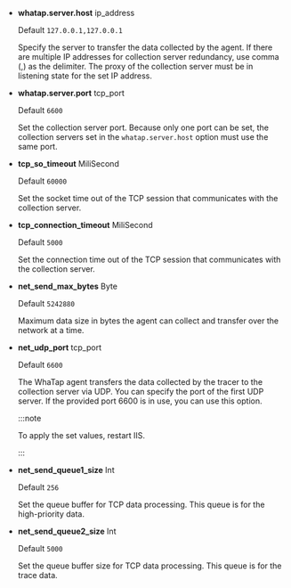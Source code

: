 -   **whatap.server.host** <span class='type'>ip_address</span>

    Default `127.0.0.1,127.0.0.1`

    Specify the server to transfer the data collected by the agent. If there are multiple IP addresses for collection server redundancy, use comma (,) as the delimiter. The proxy of the collection server must be in listening state for the set IP address.

-   **whatap.server.port** <span class='type'>tcp_port</span>

    Default `6600`

    Set the collection server port. Because only one port can be set, the collection servers set in the `whatap.server.host` option must use the same port.

-   **tcp_so_timeout** <span class='type'>MiliSecond</span>

    Default `60000`

    Set the socket time out of the TCP session that communicates with the collection server.

-   **tcp_connection_timeout** <span class='type'>MiliSecond</span>

    Default `5000`

    Set the connection time out of the TCP session that communicates with the collection server.

-   **net_send_max_bytes** <span class='type'>Byte</span>

    Default `5242880`

    Maximum data size in bytes the agent can collect and transfer over the network at a time.

-   **net_udp_port** <span class='type'>tcp_port</span>

    Default `6600`

    The WhaTap agent transfers the data collected by the tracer to the collection server via UDP. You can specify the port of the first UDP server. If the provided port 6600 is in use, you can use this option.

    :::note

    To apply the set values, restart IIS.

    :::

-   **net_send_queue1_size** <span class='type'>Int</span>

    Default `256`

    Set the queue buffer for TCP data processing. This queue is for the high-priority data.

-   **net_send_queue2_size** <span class='type'>Int</span>

    Default `5000`

    Set the queue buffer size for TCP data processing. This queue is for the trace data.
